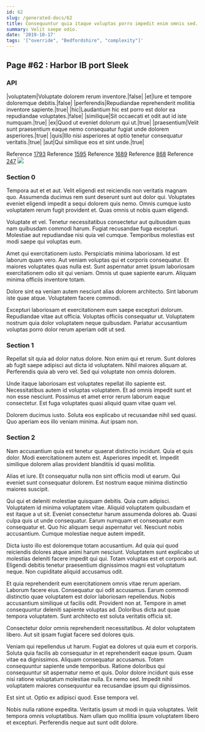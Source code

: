 ```yaml
---
id: 62
slug: /generated-docs/62
title: Consequuntur quia itaque voluptas porro impedit enim omnis sed.
summary: Velit saepe odio.
date: '2019-10-17'
tags: '["override", "Bedfordshire", "complexity"]'
---
```


## Page #62 : Harbor IB port Sleek
### API

|voluptatem|Voluptate dolorem rerum inventore.|false|
|et|Iure et tempore doloremque debitis.|false|
|perferendis|Repudiandae reprehenderit mollitia inventore sapiente.|true|
|hic|Laudantium hic est porro est dolor ea repudiandae voluptates.|false|
|similique|Sit occaecati et odit aut id iste numquam.|true|
|ex|Quod ut eveniet dolorum qui ut.|true|
|praesentium|Velit sunt praesentium eaque nemo consequatur fugiat unde dolorem asperiores.|true|
|quis|Illo nisi asperiores at optio tenetur consequatur veritatis.|true|
|aut|Qui similique eos et sint unde.|true|

Reference [1793](/generated-docs/1793)
Reference [1595](/generated-docs/1595)
Reference [1689](/generated-docs/1689)
Reference [868](/generated-docs/868)
Reference [247](/generated-docs/247)
![](/assets/cats-0.jpg)

### Section 0
Tempora aut et et aut. Velit eligendi est reiciendis non veritatis magnam quo. Assumenda ducimus rem sunt deserunt sunt aut dolor qui. Voluptates eveniet eligendi impedit a sequi dolorem quis nemo. Omnis cumque iusto voluptatem rerum fugit provident et. Quas omnis ut nobis quam eligendi.
 Voluptate et vel. Tenetur necessitatibus consectetur aut quibusdam quas nam quibusdam commodi harum. Fugiat recusandae fuga excepturi. Molestiae aut repudiandae nisi quia vel cumque. Temporibus molestias est modi saepe qui voluptas eum.
 Amet qui exercitationem iusto. Perspiciatis minima laboriosam. Id est laborum quam vero.
Aut veniam voluptas qui et corporis consequatur. Et maiores voluptates quas nulla est. Sunt aspernatur amet ipsum laboriosam exercitationem odio sit qui veniam. Omnis ut quae sapiente earum. Aliquam minima officiis inventore totam.
 Dolore sint ea veniam autem nesciunt alias dolorem architecto. Sint laborum iste quae atque. Voluptatem facere commodi.
 Excepturi laboriosam et exercitationem eum saepe excepturi dolorum. Repudiandae vitae aut officia. Voluptas officiis consequatur ut. Voluptatem nostrum quia dolor voluptatem neque quibusdam. Pariatur accusantium voluptas porro dolor rerum aperiam odit ut sed.
### Section 1
Repellat sit quia ad dolor natus dolore. Non enim qui et rerum. Sunt dolores ab fugit saepe adipisci aut dicta id voluptatem. Nihil maiores aliquam at. Perferendis quia ab vero vel. Sed qui voluptate non omnis dolorem.
 Unde itaque laboriosam est voluptates repellat illo sapiente est. Necessitatibus autem id voluptas voluptatem. Et ad omnis impedit sunt et non esse nesciunt. Possimus et amet error rerum laborum eaque consectetur. Est fuga voluptates quasi aliquid quam vitae quam vel.
 Dolorem ducimus iusto. Soluta eos explicabo ut recusandae nihil sed quasi. Quo aperiam eos illo veniam minima. Aut ipsam non.
### Section 2
Nam accusantium quia est tenetur quaerat distinctio incidunt. Quia et quis dolor. Modi exercitationem autem est. Asperiores impedit et. Impedit similique dolorem alias provident blanditiis id quasi mollitia.
 Alias et iure. Et consequatur nulla non sint officiis modi ut earum. Qui eveniet sunt consequatur dolorem. Est nostrum eaque minima distinctio maiores suscipit.
 Qui qui et deleniti molestiae quisquam debitis. Quia cum adipisci. Voluptatem id minima voluptatem vitae. Aliquid voluptatem quibusdam et est itaque a ut sit.
Eveniet consectetur harum assumenda dolores ab. Quasi culpa quis ut unde consequatur. Earum numquam et consequatur eum consequatur et. Quo hic aliquam sequi aspernatur vel. Nesciunt nobis accusantium. Cumque molestiae neque autem impedit.
 Dicta iusto illo est doloremque totam accusantium. Ad quia qui quod reiciendis dolores atque animi harum nesciunt. Voluptatem sunt explicabo ut molestias deleniti facere impedit qui qui. Totam voluptas est et corporis aut. Eligendi debitis tenetur praesentium dignissimos magni est voluptatum neque. Non cupiditate aliquid accusamus odit.
 Et quia reprehenderit eum exercitationem omnis vitae rerum aperiam. Laborum facere eius. Consequatur qui odit accusamus. Earum commodi distinctio quae voluptatem est dolor laboriosam repellendus.
Nobis accusantium similique ut facilis odit. Provident non at. Tempore in amet consequuntur deleniti sapiente voluptas ad. Doloribus dicta aut quae tempora voluptatem. Sunt architecto est soluta veritatis officia sit.
 Consectetur dolor omnis reprehenderit necessitatibus. At dolor voluptatem libero. Aut sit ipsam fugiat facere sed dolores quis.
 Veniam qui repellendus ut harum. Fugiat ea dolores ut quia eum et corporis. Soluta quia facilis ab consequatur in et reprehenderit eaque ipsum. Quam vitae ea dignissimos. Aliquam consequatur accusamus.
Totam consequuntur sapiente unde temporibus. Ratione doloribus qui consequuntur sit aspernatur nemo et quis. Dolor dolore incidunt quis esse nisi ratione voluptatum molestiae nulla. Ex nemo sed. Impedit nihil voluptatem maiores consequuntur ea recusandae ipsum qui dignissimos.
 Est sint ut. Optio ex adipisci quod. Esse tempora vel.
 Nobis nulla ratione expedita. Veritatis ipsum ut modi in quia voluptates. Velit tempora omnis voluptatibus. Nam ullam quo mollitia ipsum voluptatem libero et excepturi. Perferendis neque aut sunt odit dolore.
